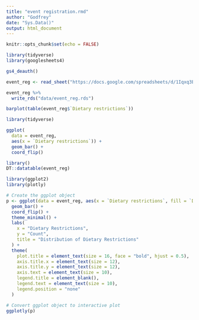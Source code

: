 ```yaml
---
title: "event registration.rmd"
author: "Godfrey"
date: "Sys.Data()"
output: html_document
---
```


```r
knitr::opts_chunk$set(echo = FALSE)
```

```r
library(tidyverse)
library(googlesheets4)

gs4_deauth()

event_reg <- read_sheet("https://docs.google.com/spreadsheets/d/1Iqxq3Eb5xh_BIiLf3GOokuC9JWdOBVUycUQa-rWiWiA/edit?usp=sharing")

event_reg %>%
  write_rds("data/event_reg.rds")

barplot(table(event_reg$`Dietary restrictions`))


```

```r
library(tidyverse)

ggplot(
  data = event_reg,
  aes(x = `Dietary restrictions`)) +
  geom_bar() +
  coord_flip()
```

```r
library()
DT::datatable(event_reg)
```

```r
library(ggplot2)
library(plotly)

# Create the ggplot object
p <- ggplot(data = event_reg, aes(x = `Dietary restrictions`, fill = `Dietary restrictions`)) +
  geom_bar() +
  coord_flip() +
  theme_minimal() +
  labs(
    x = "Dietary Restrictions",
    y = "Count",
    title = "Distribution of Dietary Restrictions"
  ) +
  theme(
    plot.title = element_text(size = 16, face = "bold", hjust = 0.5),  # Center the title
    axis.title.x = element_text(size = 12),
    axis.title.y = element_text(size = 12),
    axis.text = element_text(size = 10),
    legend.title = element_blank(),
    legend.text = element_text(size = 10),
    legend.position = "none"
  )

# Convert ggplot object to interactive plot
ggplotly(p)

```
